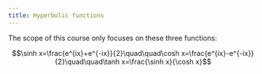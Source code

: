 ```yaml
---
title: Hyperbolic functions
---
```

The scope of this course only focuses on these three functions:
```math
\sinh x=\frac{e^{ix}+e^{-ix}}{2}\quad\quad\cosh x=\frac{e^{ix}-e^{-ix}}{2}\quad\quad\tanh x=\frac{\sinh x}{\cosh x}
```